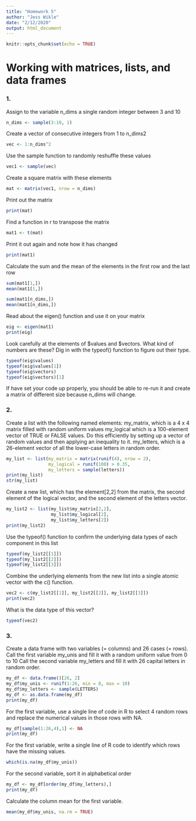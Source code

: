 ```yaml
---
title: "Homework 5"
author: "Jess Wikle"
date: "2/12/2020"
output: html_document
---
```


```r
knitr::opts_chunk$set(echo = TRUE)
```
# Working with matrices, lists, and data frames

### 1. 

Assign to the variable n_dims a single random integer between 3 and 10
```r
n_dims <- sample(3:10, 1)


```

Create a vector of consecutive integers from 1 to n_dims2
```r
vec <- 1:n_dims^2
```


Use the sample function to randomly reshuffle these values
```r
vec1 <- sample(vec)
```


Create a square matrix with these elements
```r
mat <- matrix(vec1, nrow = n_dims)
```


Print out the matrix
```r
print(mat)
```


Find a function in r to transpose the matrix
```r
mat1 <- t(mat)
```


Print it out again and note how it has changed
```r
print(mat1)
```


Calculate the sum and the mean of the elements in the first row and the last row
```r
sum(mat1[1,])
mean(mat1[1,])

sum(mat1[n_dims,])
mean(mat1[n_dims,])
```


Read about the eigen() function and use it on your matrix
```r
eig <- eigen(mat1)
print(eig)
```


Look carefully at the elements of $values and $vectors. What kind of numbers are these?
Dig in with the typeof() function to figure out their type.

```r
typeof(eig$values)
typeof(eig$values[1])
typeof(eig$vectors)
typeof(eig$vectors)[1]
```

If have set your code up properly, you should be able to re-run it and create a matrix of different size because n_dims will change.

### 2.
Create a list with the following named elements:
my_matrix, which is a 4 x 4 matrix filled with random uniform values
my_logical which is a 100-element vector of TRUE or FALSE values. Do this efficiently by setting up a vector of random values and then applying an inequality to it.
my_letters, which is a 26-element vector of all the lower-case letters in random order.

```r
my_list <- list(my_matrix = matrix(runif(4), nrow = 2), 
                my_logical = runif(100) > 0.35,
                my_letters = sample(letters))
print(my_list)
str(my_list)
```
Create a new list, which has the element[2,2] from the matrix, the second element of the logical vector, and the second element of the letters vector.

```r
my_list2 <- list(my_list$my_matrix[2,2], 
                 my_list$my_logical[2], 
                 my_list$my_letters[2])
print(my_list2)
```

Use the typeof() function to confirm the underlying data types of each component in this list
```r
typeof(my_list2[[1]])
typeof(my_list2[[2]])
typeof(my_list2[[3]])
```

Combine the underlying elements from the new list into a single atomic vector with the c() function.
```r
vec2 <- c(my_list2[[1]], my_list2[[2]], my_list2[[3]])
print(vec2)
```

What is the data type of this vector?
```r
typeof(vec2)
```
### 3.
Create a data frame with two variables (= columns) and 26 cases (= rows).
Call the first variable my_unis and fill it with a random uniform value from 0 to 10
Call the second variable my_letters and fill it with 26 capital letters in random order.

```r
my_df <- data.frame()[26, 2]
my_df$my_unis <- runif(1:26, min = 0, max = 10)
my_df$my_letters <- sample(LETTERS)
my_df <- as.data.frame(my_df)
print(my_df)
```

For the first variable, use a single line of code in R to select 4 random rows and replace the numerical values in those rows with NA.
```r
my_df[sample(1:26,4),1] <- NA
print(my_df)
```

For the first variable, write a single line of R code to identify which rows have the missing values.
```r
which(is.na(my_df$my_unis))
```


For the second variable, sort it in alphabetical order
```r

my_df <- my_df[order(my_df$my_letters),]
print(my_df)
```


Calculate the column mean for the first variable.
```r
mean(my_df$my_unis, na.rm = TRUE)
```

